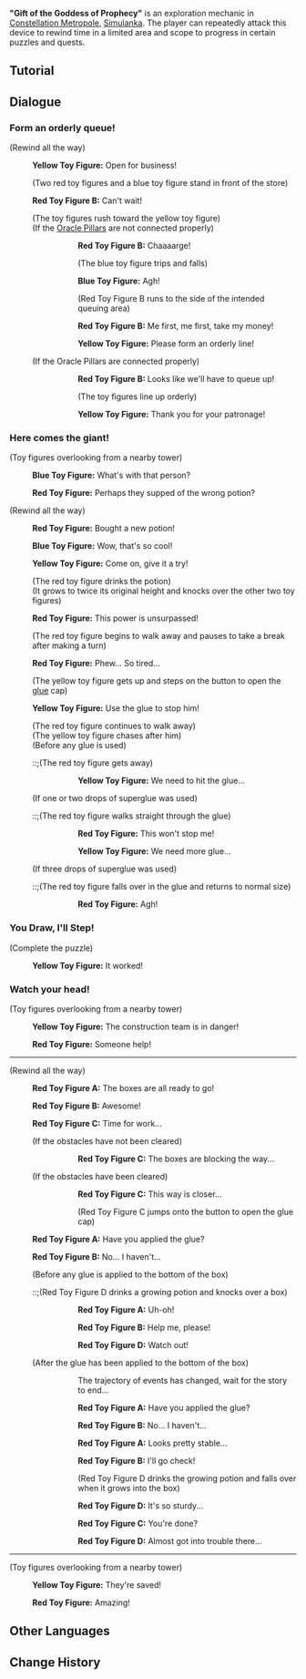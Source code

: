 {{Terminology Infobox
|image        = Tutorial Gift of the Goddess of Prophecy 1.png
|type         = Exploration
|region       = Simulanka
|area         = Constellation Metropole
|event        = Summertide Scales and Tales
}}
'''"Gift of the Goddess of Prophecy"''' is an exploration mechanic in [[Constellation Metropole]], [[Simulanka]]. The player can repeatedly attack this device to rewind time in a limited area and scope to progress in certain puzzles and quests.

==Tutorial==
{{Tutorial|"Gift of the Goddess of Prophecy"}}

==Dialogue==
===Form an orderly queue!===
{{Dialogue Start}}
;(Rewind all the way)
:{{DIcon|Idle}} '''Yellow Toy Figure:''' Open for business!
:;(Two red toy figures and a blue toy figure stand in front of the store)
:{{DIcon|Idle}} '''Red Toy Figure B:''' Can't wait!
:;(The toy figures rush toward the yellow toy figure)
:;(If the [[Oracle Pillar]]s are not connected properly)
:::{{DIcon|Idle}} '''Red Toy Figure B:''' Chaaaarge!
:::;(The blue toy figure trips and falls)
:::{{DIcon|Idle}} '''Blue Toy Figure:''' Agh!
:::;(Red Toy Figure B runs to the side of the intended queuing area)
:::{{DIcon|Idle}} '''Red Toy Figure B:''' Me first, me first, take my money!
:::{{DIcon|Idle}} '''Yellow Toy Figure:''' Please form an orderly line!
:;(If the Oracle Pillars are connected properly)
:::{{DIcon|Idle}} '''Red Toy Figure B:''' Looks like we'll have to queue up!
:::;(The toy figures line up orderly)
:::{{DIcon|Idle}} '''Yellow Toy Figure:''' Thank you for your patronage!
{{Dialogue End}}

===Here comes the giant!===
{{Dialogue Start}}
;(Toy figures overlooking from a nearby tower)
:{{DIcon|Idle}} '''Blue Toy Figure:''' What's with that person?
:{{DIcon|Idle}} '''Red Toy Figure:''' Perhaps they supped of the wrong potion?

;(Rewind all the way)
:{{DIcon|Idle}} '''Red Toy Figure:''' Bought a new potion!
:{{DIcon|Idle}} '''Blue Toy Figure:''' Wow, that's so cool!
:{{DIcon|Idle}} '''Yellow Toy Figure:''' Come on, give it a try!
:;(The red toy figure drinks the potion)
:;(It grows to twice its original height and knocks over the other two toy figures)
:{{DIcon|Idle}} '''Red Toy Figure:''' This power is unsurpassed!
:;(The red toy figure begins to walk away and pauses to take a break after making a turn)
:{{DIcon|Idle}} '''Red Toy Figure:''' Phew... So tired...
:;(The yellow toy figure gets up and steps on the button to open the [[Superglue|glue]] cap)
:{{DIcon|Idle}} '''Yellow Toy Figure:''' Use the glue to stop him!
:;(The red toy figure continues to walk away)
:;(The yellow toy figure chases after him)
:;(Before any glue is used)
:::;(The red toy figure gets away)
:::{{DIcon|Idle}} '''Yellow Toy Figure:''' We need to hit the glue...
:;(If one or two drops of superglue was used)
:::;(The red toy figure walks straight through the glue)
:::{{DIcon|Idle}} '''Red Toy Figure:''' This won't stop me!
:::{{DIcon|Idle}} '''Yellow Toy Figure:''' We need more glue...
:;(If three drops of superglue was used)
:::;(The red toy figure falls over in the glue and returns to normal size)
:::{{DIcon|Idle}} '''Red Toy Figure:''' Agh!
{{Dialogue End}}

===You Draw, I'll Step!===
{{Dialogue Start}}
;(Complete the puzzle)
:{{DIcon|Idle}} '''Yellow Toy Figure:''' It worked!
{{Dialogue End}}

===Watch your head!===
{{Dialogue Start}}
;(Toy figures overlooking from a nearby tower)
:{{DIcon|Idle}} '''Yellow Toy Figure:''' The construction team is in danger!
:{{DIcon|Idle}} '''Red Toy Figure:''' Someone help!
----
;(Rewind all the way)
:{{DIcon|Idle}} '''Red Toy Figure A:''' The boxes are all ready to go!
:{{DIcon|Idle}} '''Red Toy Figure B:''' Awesome!

:{{DIcon|Idle}} '''Red Toy Figure C:''' Time for work...
:;(If the obstacles have not been cleared)
:::{{DIcon|Idle}} '''Red Toy Figure C:''' The boxes are blocking the way...
:;(If the obstacles have been cleared)
:::{{DIcon|Idle}} '''Red Toy Figure C:''' This way is closer...
:::;(Red Toy Figure C jumps onto the button to open the glue cap)

:{{DIcon|Idle}} '''Red Toy Figure A:''' Have you applied the glue?
:{{DIcon|Idle}} '''Red Toy Figure B:''' No... I haven't...
:;(Before any glue is applied to the bottom of the box)
:::;(Red Toy Figure D drinks a growing potion and knocks over a box)
:::{{DIcon|Idle}} '''Red Toy Figure A:''' Uh-oh!
:::{{DIcon|Idle}} '''Red Toy Figure B:''' Help me, please!
:::{{DIcon|Idle}} '''Red Toy Figure D:''' Watch out!
:;(After the glue has been applied to the bottom of the box)
::::The trajectory of events has changed, wait for the story to end...
:::{{DIcon|Idle}} '''Red Toy Figure A:''' Have you applied the glue?
:::{{DIcon|Idle}} '''Red Toy Figure B:''' No... I haven't...
:::{{DIcon|Idle}} '''Red Toy Figure A:''' Looks pretty stable...
:::{{DIcon|Idle}} '''Red Toy Figure B:''' I'll go check!
:::;(Red Toy Figure D drinks the growing potion and falls over when it grows into the box)
:::{{DIcon|Idle}} '''Red Toy Figure D:''' It's so sturdy...
:::{{DIcon|Idle}} '''Red Toy Figure C:''' You're done?
:::{{DIcon|Idle}} '''Red Toy Figure D:''' Almost got into trouble there...
----
;(Toy figures overlooking from a nearby tower)
:{{DIcon|Idle}} '''Yellow Toy Figure:''' They're saved!
:{{DIcon|Idle}} '''Red Toy Figure:''' Amazing!
{{Dialogue End}}

==Other Languages==
{{Other Languages
|en       = "Gift of the Goddess of Prophecy"
|zhs      = 「预言女神的礼物」
|zhs_rm   = 
|zht      = 「預言女神的禮物」
|zht_rm   = 
|zh_tl    = 
|ja       = 「預言の女神の贈り物」
|ja_rm    = "Yodan no Megami no Okurimono"
|ja_tl    = "Gift of the Goddess of Prophecy"
|ko       = 「예언<->의 여신<->의 선물」
|ko_tl    = 
|es       = Obsequio de la Diosa de las Profecías
|es_tl    = Gift of the Goddess of Prophecies
|fr       = « Cadeau de la déesse prophétesse »
|fr_tl    = "Gift of the Prophetess Goddess"
|ru       = Дар Богини Пророчества
|ru_tl    = Gift of the Goddess of Prophecy
|th       = "ของขวัญจาก เทพธิดาพยากรณ์"
|th_rm    = 
|th_tl    = 
|vi       = "Món Quà Của Nữ Thần Tiên Tri"
|vi_tl    = 
|de       = „Geschenk der Göttin der Prophezeiung“
|de_tl    = "Gift of the Goddess of Prophecy"
|id       = "Berkah Dewi Nubuat"
|id_tl    = "Blessing of the Goddess of Prophecy"
|pt       = "Presente da Deusa da Profecia"
|pt_tl    = 
|tr       = "Kehanet Tanrıçası'nın Hediyesi"
|tr_tl    = 
|it       = Dono della Dea della Profezia
|it_tl    = 
}}

==Change History==
{{Change History|4.8}}